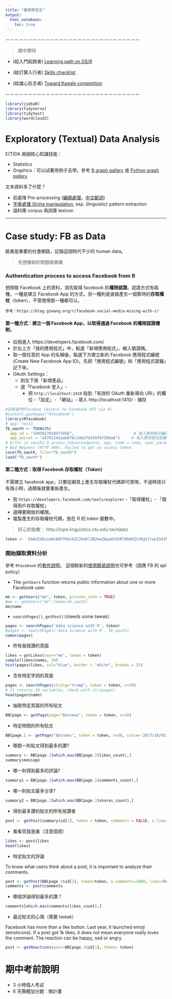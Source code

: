 ```yaml
---
title: "案例學習五"
output: 
  html_notebook:
    toc: true
---
```


－－－－－－－－－－－－－－－－－－－－－－－－－－－－－－

> 期中期待

- (給入門起跑者) [Learning path on DS/R](https://www.analyticsvidhya.com/learning-paths-data-science-business-analytics-business-intelligence-big-data/learning-path-r-data-science/)

- (給打算入行者) [Skills checklist](http://1onjea25cyhx3uvxgs4vu325-wpengine.netdna-ssl.com/wp-content/uploads/2014/12/UdacityUltimateSkillChecklistForYourFirstDataAnalystJob.pdf) 

- (給雄心壯志者) [Toward Kaggle competition](https://www.analyticsvidhya.com/blog/2015/12/kaggle-solution-cooking-text-mining-competition/)

－－－－－－－－－－－－－－－－－－－－－－－－－－－－－－

```r
library(jiebaR)
library(tidyverse)
library(tidytext)
library(wordcloud2)
```



# Exploratory (Textual) Data Analysis

E(T)DA 兩個核心知識技能：

- Statistics
- Graphics：可以試著用例子去學。參考 [R graph gallery](http://www.r-graph-gallery.com/) 或 [Python  graph gallery](https://python-graph-gallery.com/)

文本資料多了什麼？

- 前處理 Pre-processing ([編碼處理](http://cn.qinwenfeng.com/ropencc/)，[中文斷詞](http://qinwenfeng.com/jiebaR/))
- [字串處理 String manipulation](http://www.gastonsanchez.com/Handling_and_Processing_Strings_in_R.pdf
), esp. (linguistic) pattern extraction
- 語料庫 corpus 與詞庫 lexicon 

--------------------------
# Case study: FB as Data 

臉書是重要的社會網路，記錄這個時代不少的 human data。

> 先想像妳的問題與興趣

### Authentication process to access Facebook from R
想撈取 Facebook 上的資料，須先取得 facebook 的**權限認證**。認證方式有兩種，一種是建立 Facebook App 的方式，另一種則是直接產生一個暫時的**存取權杖**（token），不管使用那一種都可以。

`參考：https://blog.gtwang.org/r/facebook-social-media-mining-with-r/`


#### 第一種方式：建立一個 Facebook App，以取得通過 Facebook 的權限認證機制，
  
  - 註冊進入 https://developers.facebook.com/
  - 於右上方「我的應用程式」中，點選「新增應用程式」，輸入驗證碼。
  - 取一個任意的 App 的名稱後，點選下方建立新的 Facebook 應用程式編號(Create New Facebook App ID)。先把「應用程式編號」和「應用程式密鑰」記下來。
  - OAuth Settings：
    - 到左下按「新增產品」
    - 選「Facebook 登入」-
      - 把 `http://localhost:1410` 貼到「有效的 OAuth 重新導向 URI」的欄位 
      -「設定」- 「網站」- 填入 http://localhost:1410/ - 儲存

```r
#安裝套件Rfaceboo (Access to Facebook API via R)
#install.packages("Rfacebook")
library(Rfacebook)
# app: test3
fb_oauth <- fbOAuth(
  app_id = "1495817010471956",                          # 填入應用程式編號
  app_secret = "a9791242aab6f6c24b37d249f8f39da8")     # 填入應用程式密鑰    
# Error in oauth2.0_access_token(endpoint, app, code = code, user_params = user_params,  : 
# Bad Request (HTTP 400). Failed to get an access token.
save(fb_oauth, file="fb_oauth")
load("fb_oauth")
```



#### 第二種方式：取得 Facebook 存取權杖（Token）

不需建立 facebook app，只要從網頁上產生存取權杖代碼即可使用，不過時效只有兩小時，過期後就要重新產生。

  - 到 `https://developers.facebook.com/tools/explorer` -「取得權杖」- 「取得用戶存取權杖」
  - 選擇要開放的權限。
  - 複製產生的存取權杖代碼，放在 R 的 token 變數中。

> 好心的助教：
http://lope.linguistics.ntu.edu.tw/rlads/


```r
token <- 'EAACEdEose0cBAFfKUvkZCJheKlZB2ewZApwUCGkR78bUKZCVDgVJlwLk543h1VbthIDZAYZC4oFFAiq2gP7eyJBO1IWoux7IOSCjrTZBvTczdhyZBJ740Trm93wE5uAQ8vuIMe0RSBVU1SZCiZCmJmCdUVZAU3aHT6X2YZCKD7ug5oa4jy1ZCRRRfqCxvHuZB7HhxJfkewrSHvvCVuYwZDZD'


```

### 開始擷取資料分析

參考 `Rfacebook` 的[套件說明](https://cran.r-project.org/web/packages/Rfacebook/Rfacebook.pdf)。
這個較新的[使用簡易說明](http://www.listendata.com/2017/03/facebook-data-mining-using-r.html)也可參考（因應 FB 的 api policy）

- The `getUsers` function returns public information about one or more Facebook user. 


```r
me <- getUsers("me", token, private_info = TRUE)
#me <- getUsers("me",token=fb_oauth)
me$name
```

- `searchPages()`, `getPost()`(needs some tweak)

```r
pages <- searchPages('data science with R', token)
#pages <- searchPages('data science with R', fb_oauth)
names(pages)
```

- 所有我按讚的頁面

```r
likes = getLikes(user="me", token = token)
sample(likes$names, 10)
hist(pages$likes, col="blue", border = "white", breaks = 25)
```


- 含有特定字詞的頁面

```r
pages <- searchPages(string="trump", token = token, n=50) 
# It returns 16 variables. check with str(pages)
head(pages$name)
```

- 抽取特定頁面的所有貼文

```r
BBCpage <- getPage(page="bbcnews", token = token, n=50) 
```


- 特定時間的所有貼文

```r
BBCpage.2 <- getPage("bbcnews", token = token, n=50, since='2017/10/01', until='2017/10/20')
```

- 哪那一則貼文得到最多的讚?

```r
summary <- BBCpage.2[which.max(BBCpage.2$likes_count),]
summary$message
```


- 哪一則得到最多的評論?
```r
summary1 = BBCpage.2[which.max(BBCpage.2$comments_count),]

```

- 哪一則貼文最多分享?
```r
summary2 = BBCpage.2[which.max(BBCpage.2$shares_count),]
```

- 得到最多讚的貼文的所有按讚者

```r
post <- getPost(summary$id[1], token = token, comments = FALSE, n.likes=2000)

```


- 看看究竟是誰（注意個資）

```r
likes <- post$likes
head(likes)
```


- 特定貼文的評論

To know what users think about a post, it is important to analyze their comments.
```r
post <- getPost(BBCpage.2$id[1], token=token, n.comments=1000, likes=FALSE)
comments <- post$comments
```

- 哪個評論得到最多的讚？

```r
comments[which.max(comments$likes_count),]
```

- 最近貼文的心情（需要 tweak）

Facebook has more than a like button. Last year, it launched emoji (emoticons). If a post got 1k likes, it does not mean everyone really loves the comment. The reaction can be happy, sad or angry.

```r
post <- getReactions(post=BBCpage.2$id[1], token= token)
```



# 期中考前說明
- 3 小時個人考試
- 6 天團體加分題：微計畫


